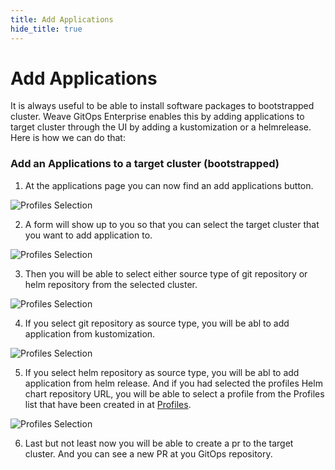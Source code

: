 ```yaml
---
title: Add Applications
hide_title: true
---
```



# Add Applications <TierLabel tiers="Enterprise" />

It is always useful to be able to install software packages to bootstrapped cluster. Weave GitOps Enterprise enables this by adding applications to target cluster through the UI by adding a kustomization or a helmrelease. Here is how we can do that:

### Add an Applications to a target cluster (bootstrapped)

1. At the applications page you can now find an add applications button.

![Profiles Selection](./img/add-application-btn.png)

2. A form will show up to you so that you can select the target cluster that you want to add application to.

![Profiles Selection](./img/add-application-form.png)

3. Then you will be able to select either source type of git repository or helm repository from the selected cluster.

![Profiles Selection](./img/add-application-select-source.png)

4. If you select git repository as source type, you will be abl to add application from kustomization.

![Profiles Selection](./img/add-application-kustomization.png)

5. If you select helm repository as source type, you will be abl to add application from helm release. And if you had selected the profiles Helm chart repository URL, you will be able to select a profile from the Profiles list that have been created in at [Profiles](profiles.mdx).

![Profiles Selection](./img/add-application-helm-release.png)

6. Last but not least now you will be able to create a pr to the target cluster. And you can see a new PR at you GitOps repository.
